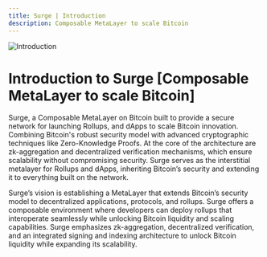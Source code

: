 ```yaml
---
title: Surge | Introduction
description: Composable MetaLayer to scale Bitcoin
---
```


<img src="/assets/intro.png" alt="Introduction" />

# Introduction to Surge [Composable MetaLayer to scale Bitcoin]

Surge, a Composable MetaLayer on Bitcoin built to provide a secure network for launching Rollups, and dApps to scale Bitcoin innovation. Combining Bitcoin's robust security model with advanced cryptographic techniques like Zero-Knowledge Proofs. At the core of the architecture are zk-aggregation and decentralized verification mechanisms, which ensure scalability without compromising security. Surge serves as the interstitial metalayer for Rollups and dApps, inheriting Bitcoin’s security and extending it to everything built on the network.

Surge’s vision is establishing a MetaLayer that extends Bitcoin’s security model to decentralized applications, protocols, and rollups. Surge offers a composable environment where developers can deploy rollups that interoperate seamlessly while unlocking Bitcoin liquidity and scaling capabilities. Surge emphasizes zk-aggregation, decentralized verification, and an integrated signing and indexing architecture to unlock Bitcoin liquidity while expanding its scalability.

